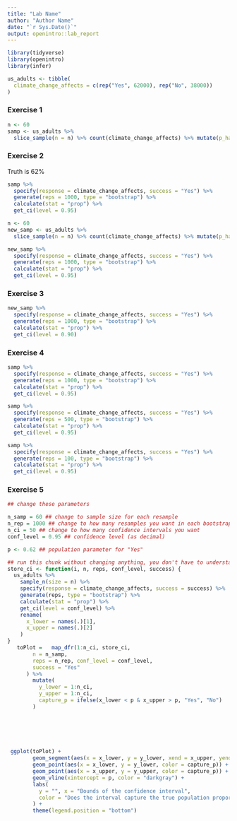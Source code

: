 ```yaml
---
title: "Lab Name"
author: "Author Name"
date: "`r Sys.Date()`"
output: openintro::lab_report
---
```


```r
library(tidyverse)
library(openintro)
library(infer)

us_adults <- tibble(
  climate_change_affects = c(rep("Yes", 62000), rep("No", 38000))
)
```

### Exercise 1


```r
n <- 60
samp <- us_adults %>%
  slice_sample(n = n) %>% count(climate_change_affects) %>% mutate(p_hat = n /sum(n)) 
```

### Exercise 2

Truth is 62%

```r
samp %>%
  specify(response = climate_change_affects, success = "Yes") %>%
  generate(reps = 1000, type = "bootstrap") %>%
  calculate(stat = "prop") %>%
  get_ci(level = 0.95)

n <- 60
new_samp <- us_adults %>%
  slice_sample(n = n) %>% count(climate_change_affects) %>% mutate(p_hat = n /sum(n)) 

new_samp %>%
  specify(response = climate_change_affects, success = "Yes") %>%
  generate(reps = 1000, type = "bootstrap") %>%
  calculate(stat = "prop") %>%
  get_ci(level = 0.95)
```

### Exercise 3

```r
new_samp %>%
  specify(response = climate_change_affects, success = "Yes") %>%
  generate(reps = 1000, type = "bootstrap") %>%
  calculate(stat = "prop") %>%
  get_ci(level = 0.90)
```

### Exercise 4

```r
samp %>%
  specify(response = climate_change_affects, success = "Yes") %>%
  generate(reps = 1000, type = "bootstrap") %>%
  calculate(stat = "prop") %>%
  get_ci(level = 0.95)

samp %>%
  specify(response = climate_change_affects, success = "Yes") %>%
  generate(reps = 500, type = "bootstrap") %>%
  calculate(stat = "prop") %>%
  get_ci(level = 0.95)

samp %>%
  specify(response = climate_change_affects, success = "Yes") %>%
  generate(reps = 100, type = "bootstrap") %>%
  calculate(stat = "prop") %>%
  get_ci(level = 0.95)

```

### Exercise 5

```r
## change these parameters

n_samp = 60 ## change to sample size for each resample
n_rep = 1000 ## change to how many resamples you want in each bootstrap
n_ci = 50 ## change to how many confidence intervals you want
conf_level = 0.95 ## confidence level (as decimal)
```

```r
p <- 0.62 ## population parameter for "Yes"

## run this chunk without changing anything, you don't have to understand the code in this chunk
store_ci <- function(i, n, reps, conf_level, success) {
  us_adults %>%
    sample_n(size = n) %>%
    specify(response = climate_change_affects, success = success) %>%
    generate(reps, type = "bootstrap") %>%
    calculate(stat = "prop") %>%
    get_ci(level = conf_level) %>%
    rename(
      x_lower = names(.)[1],
      x_upper = names(.)[2]
    )
}
   toPlot =   map_dfr(1:n_ci, store_ci,
        n = n_samp,
        reps = n_rep, conf_level = conf_level,
        success = "Yes"
      ) %>%
        mutate(
          y_lower = 1:n_ci,
          y_upper = 1:n_ci,
          capture_p = ifelse(x_lower < p & x_upper > p, "Yes", "No")
        )

   

     
    
```

```r
 ggplot(toPlot) +
        geom_segment(aes(x = x_lower, y = y_lower, xend = x_upper, yend = y_upper, color = capture_p)) +
        geom_point(aes(x = x_lower, y = y_lower, color = capture_p)) +
        geom_point(aes(x = x_upper, y = y_upper, color = capture_p)) +
        geom_vline(xintercept = p, color = "darkgray") +
        labs(
          y = "", x = "Bounds of the confidence interval",
          color = "Does the interval capture the true population proportion?"
        ) +
        theme(legend.position = "bottom")
```
